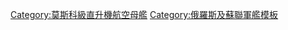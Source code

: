 {{military navigation
| name      = Moskva class helicopter carrier
| title     = [[莫斯科級直升機航空母艦]]
| state     = {{{state|autocollapse}}}
| style     = wide
| bodyclass = hlist

| list1 =
* [[莫斯科號直升機航空母艦]]
* [[列寧格勒號直升機航空母艦]]

| list2 =
* 之前: ''無''
* 之後: [[基輔級航空母艦]]

| below =
* [[蘇俄航空母艦列表]]

}}<noinclude>
{{collapsible option}}
[[Category:莫斯科級直升機航空母艦]]
[[Category:俄羅斯及蘇聯軍艦模板]]
</noinclude>